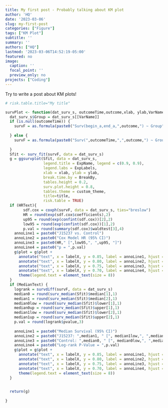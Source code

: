 ```yaml
---
title: My first post - Probably talking about KM plot
author: 'HQ'
date: '2023-03-06'
slug: my-first-post
categories: ["Figure"]
tags: ["KM Plot"]
subtitle: ''
summary: ''
authors: ["HQ"]
lastmod: '2023-03-06T14:52:19-05:00'
featured: no
image:
  caption: ''
  focal_point: ''
  preview_only: no
projects: ["Coding"]
---
```



Try to write a post about KM plots!

```r
# risk.table.title="My title"

survPlot <- function(dat_surv_s, outcomeTime,outcome,xlab, ylab,VarName,ExpName, ExpLabels = NULL, HRText = F, MedianText=T, labelX = 0, BreakBy=12, title=NULL){
  dat_surv_s$Group = dat_surv_s[[VarName]]
  if (is.null(outcomeTime)) {
    survF = as.formula(paste0("Surv(begin_a,end_a,",outcome,") ~ Group"))
    
  } else {
    survF = as.formula(paste0("Surv(",outcomeTime,",",outcome,") ~ Group"))
    
  }
  Sfit <- surv_fit(survF, data = dat_surv_s)
  g = ggsurvplot(Sfit, data = dat_surv_s, 
                 legend.title = ExpName, legend = c(0.9, 0.9), 
                 legend.labs = ExpLabels,
                 xlab = xlab, ylab = ylab,
                 break.time.by = BreakBy,
                 tables.height = 0.2,
                 surv.plot.height = 0.8,
                 tables.theme = custom_theme,
                 title=title,
                 risk.table = TRUE)
  if (HRText){
        sdf.cox = coxph(survF, data = dat_surv_s, ties="breslow")
        HR = round(exp(sdf.cox$coefficients),2)
        up95 = round(exp(confint(sdf.cox))[2],2)
        low95 = round(exp(confint(sdf.cox))[1],2)
        p.val = round(summary(sdf.cox)$waldtest[3],4)
    annoLine1 = paste0("J15237 vs. Control")
    annoLine2 = paste0("Cox Model HR (95% CI)") 
    annoLine3 = paste0(HR," [",low95,", ",up95, "]")
    annoLine4 = paste0("p = ",p.val)
    g$plot = g$plot + 
      annotate("text", x = labelX, y = 0.85, label = annoLine1, hjust = 0,size=4) +
      annotate("text", x = labelX, y = 0.80, label = annoLine2, hjust = 0,size=4) +
      annotate("text", x = labelX, y = 0.75, label = annoLine3, hjust = 0,size=4) +
      annotate("text", x = labelX, y = 0.70, label = annoLine4, hjust = 0,size=4)+
      theme(legend.text = element_text(size = 8))
  }
  if (MedianText) {
    logrank = survdiff(survF, data = dat_surv_s)
    median0 = round(surv_median(Sfit)$median[1],1)
    median1 = round(surv_median(Sfit)$median[2],1)
    median0low = round(surv_median(Sfit)$lower[1],1)
    median0up = round(surv_median(Sfit)$upper[1],1)
    median1low = round(surv_median(Sfit)$lower[2],1)
    median1up = round(surv_median(Sfit)$upper[2],1)
    p.val = round(logrank$pvalue,3)
    
    annoLine1 = paste0("Median Survival (95% CI)")
    annoLine2 = paste0("J15237: ",median1, " [", median1low,", ",median1up,"] Months") 
    annoLine3 = paste0("Control: ",median0, " [", median0low,", ",median0up,"] Months")
    annoLine4 = paste0("Log-rank P-Value = ",p.val)
    g$plot = g$plot + 
      annotate("text", x = labelX, y = 0.85, label = annoLine1, hjust = 0,size=4) +
      annotate("text", x = labelX, y = 0.80, label = annoLine2, hjust = 0,size=4) +
      annotate("text", x = labelX, y = 0.75, label = annoLine3, hjust = 0,size=4) +
      annotate("text", x = labelX, y = 0.70, label = annoLine4, hjust = 0,size=4)+
      theme(legend.text = element_text(size = 8))
  }

  
  return(g)
  
}
```


